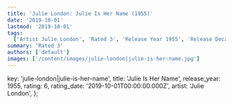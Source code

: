 ```yaml
---
title: 'Julie London: Julie Is Her Name (1955)'
date: '2019-10-01'
lastmod: '2019-10-01'
tags:
  ['Artist Julie London', 'Rated 3', 'Release Year 1955', 'Release Decade 1950']
summary: 'Rated 3'
authors: ['default']
images: ['/content/images/julie-london|julie-is-her-name.jpg']
---
```


  key: 'julie-london|julie-is-her-name',
  title: 'Julie Is Her Name',
  release_year: 1955,
  rating: 6,
  rating_date: '2019-10-01T00:00:00.000Z',
  artist: 'Julie London',
};

<MusicRating data={data} />

